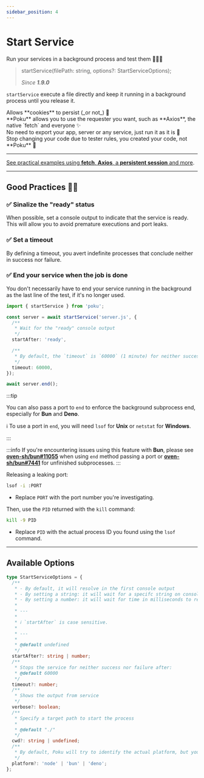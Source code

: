```yaml
---
sidebar_position: 4
---
```



# Start Service

Run your services in a background process and test them 🧑🏻‍🔬

> startService(filePath: string, options?: StartServiceOptions);
>
> _Since **1.9.0**_

`startService` execute a file directly and keep it running in a background process until you release it.

<div className='features black'>
  <div className='p'>
    <Success />
    <span>Allows **cookies** to persist (_or not_) 🍪</span>
  </div>
  <div className='p'>
    <Success />
    <span>
      **Poku** allows you to use the requester you want, such as **Axios**, the
      native `fetch` and everyone ✨
    </span>
  </div>
  <div className='p'>
    <Success />
    <span>
      No need to export your app, server or any service, just run it as it is 🚀
    </span>
  </div>
  <div className='p'>
    <Success />
    <span>
      Stop changing your code due to tester rules, you created your code, not
      **Poku** 🩵
    </span>
  </div>
</div>

<hr />

[See practical examples using **fetch**, **Axios**, a **persistent session** and more](/docs/examples/local-server).

<hr />

## Good Practices 👮🏽

### ✅ Sinalize the "ready" status

When possible, set a console output to indicate that the service is ready. <br />
This will allow you to avoid premature executions and port leaks.

### ✅ Set a timeout

By defining a timeout, you avert indefinite processes that conclude neither in success nor failure.

### ✅ End your service when the job is done

You don't necessarily have to end your service running in the background as the last line of the test, if it's no longer used.

```ts
import { startService } from 'poku';

const server = await startService('server.js', {
  /**
   * Wait for the "ready" console output
   */
  startAfter: 'ready',

  /**
   * By default, the `timeout` is `60000` (1 minute) for neither success nor failure
   */
  timeout: 60000,
});

await server.end();
```

:::tip

You can also pass a port to `end` to enforce the background subprocess end, especially for **Bun** and **Deno**.

ℹ️ To use a port in `end`, you will need `lsof` for **Unix** or `netstat` for **Windows**.

:::

:::info
If you're encountering issues using this feature with **Bun**, please see [**oven-sh/bun#11055**](https://github.com/oven-sh/bun/issues/11055) when using `end` method passing a port or [**oven-sh/bun#7441**](https://github.com/oven-sh/bun/issues/7441) for unfinished subprocesses.
:::

<FAQ title='Oh No! I broke it, and now? 🤡'>

Releasing a leaking port:

```bash
lsof -i :PORT
```

- Replace `PORT` with the port number you're investigating.

Then, use the `PID` returned with the `kill` command:

```bash
kill -9 PID
```

- Replace `PID` with the actual process ID you found using the `lsof` command.

</FAQ>

<hr />

## Available Options

```ts
type StartServiceOptions = {
  /**
   * - By default, it will resolve in the first console output
   * - By setting a string: it will wait for a specifc string on console output to resolve
   * - By setting a number: it will wait for time in milliseconds to resolve
   *
   * ---
   *
   * ℹ️ `startAfter` is case sensitive.
   *
   * ---
   *
   * @default undefined
   */
  startAfter?: string | number;
  /**
   * Stops the service for neither success nor failure after:
   * @default 60000
   */
  timeout?: number;
  /**
   * Shows the output from service
   */
  verbose?: boolean;
  /**
   * Specify a target path to start the process
   *
   * @default "./"
   */
  cwd?: string | undefined;
  /**
   * By default, Poku will try to identify the actual platform, but you can specify it manually
   */
  platform?: 'node' | 'bun' | 'deno';
};
```
